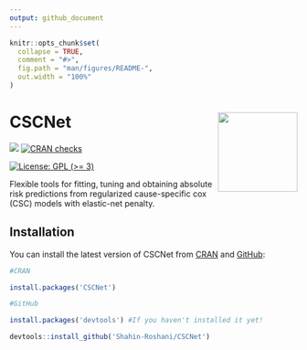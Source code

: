 ---
output: github_document
---

<!-- README.md is generated from README.Rmd. Please edit that file -->

```{r, include = FALSE}
knitr::opts_chunk$set(
  collapse = TRUE,
  comment = "#>",
  fig.path = "man/figures/README-",
  out.width = "100%"
)
```

# CSCNet <img src="man/figures/logo.png" align="right" height="139" />

<!-- badges: start -->
[![](https://www.r-pkg.org/badges/version/CSCNet)](https://cran.r-project.org/package=CSCNet)
[![CRAN checks](https://cranchecks.info/badges/summary/CSCNet)](https://cran.r-project.org/web/checks/check_results_CSCNet.html)

[![License: GPL (>= 3)](https://img.shields.io/badge/license-GPL (>= 3)-blue.svg)](https://cran.r-project.org/web/licenses/GPL (>= 3))
<!-- badges: end -->

Flexible tools for fitting, tuning and obtaining absolute risk predictions from regularized cause-specific cox (CSC) models with elastic-net penalty.

## Installation

You can install the latest version of CSCNet from [CRAN](https://cran.r-project.org/) and [GitHub](https://github.com):

``` r
#CRAN

install.packages('CSCNet')

#GitHub

install.packages('devtools') #If you haven't installed it yet!

devtools::install_github('Shahin-Roshani/CSCNet')
```
